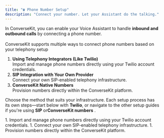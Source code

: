```yaml
---
title: "☎️ Phone Number Setup"
description: "Connect your number. Let your Assistant do the talking."
---
```


In ConverseKit, you can enable your Voice Assistant to handle **inbound and outbound calls** by connecting a phone number. \
\
ConverseKit supports multiple ways to connect phone numbers based on your telephony setup

1. **Using Telephony Integrators (Like Twilio)**\
   Import and manage phone numbers directly using your Twilio account credentials.
2. **SIP Integration with Your Own Provider**\
   Connect your own SIP-enabled telephony infrastructure.
3. **ConverseKit Native Numbers**\
   Provision numbers directly within the ConverseKit platform.

Choose the method that suits your infrastructure. Each setup process has its own steps—start below with **Twilio**, or navigate to the other setup guides if you're using **SIP** or**ConverseKit numbers** .

<CardGroup cols={3}>
  <Card title="Twilio" icon="sparkles">
    1. Import and manage phone numbers directly using your Twilio account credentials.
  </Card>
  <Card title="SIP Integration" icon="sparkles">
    1. Connect your own SIP-enabled telephony infrastructure.
  </Card>
  <Card title="ConverseKit Numbers" icon="sparkles">
    1. Provision numbers directly within the ConverseKit platform.
  </Card>
</CardGroup>